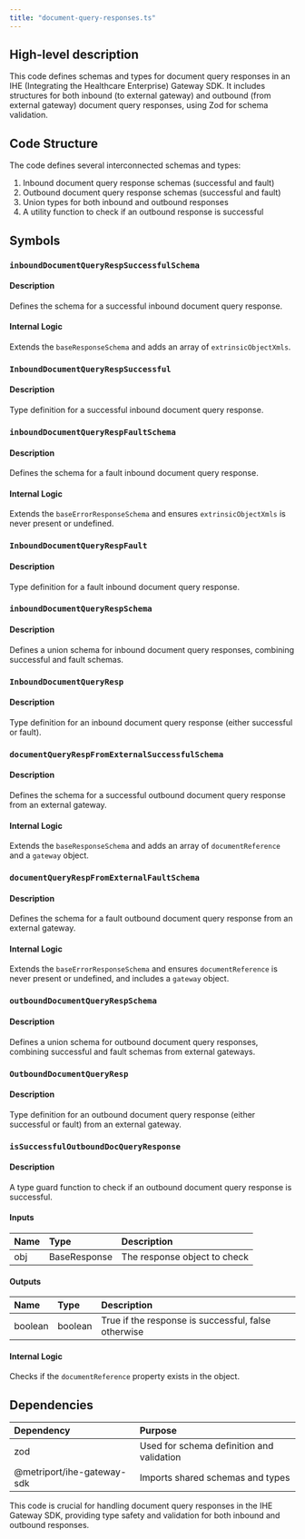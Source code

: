 ```yaml
---
title: "document-query-responses.ts"
---
```


## High-level description
This code defines schemas and types for document query responses in an IHE (Integrating the Healthcare Enterprise) Gateway SDK. It includes structures for both inbound (to external gateway) and outbound (from external gateway) document query responses, using Zod for schema validation.

## Code Structure
The code defines several interconnected schemas and types:
1. Inbound document query response schemas (successful and fault)
2. Outbound document query response schemas (successful and fault)
3. Union types for both inbound and outbound responses
4. A utility function to check if an outbound response is successful

## Symbols

### `inboundDocumentQueryRespSuccessfulSchema`
#### Description
Defines the schema for a successful inbound document query response.

#### Internal Logic
Extends the `baseResponseSchema` and adds an array of `extrinsicObjectXmls`.

### `InboundDocumentQueryRespSuccessful`
#### Description
Type definition for a successful inbound document query response.

### `inboundDocumentQueryRespFaultSchema`
#### Description
Defines the schema for a fault inbound document query response.

#### Internal Logic
Extends the `baseErrorResponseSchema` and ensures `extrinsicObjectXmls` is never present or undefined.

### `InboundDocumentQueryRespFault`
#### Description
Type definition for a fault inbound document query response.

### `inboundDocumentQueryRespSchema`
#### Description
Defines a union schema for inbound document query responses, combining successful and fault schemas.

### `InboundDocumentQueryResp`
#### Description
Type definition for an inbound document query response (either successful or fault).

### `documentQueryRespFromExternalSuccessfulSchema`
#### Description
Defines the schema for a successful outbound document query response from an external gateway.

#### Internal Logic
Extends the `baseResponseSchema` and adds an array of `documentReference` and a `gateway` object.

### `documentQueryRespFromExternalFaultSchema`
#### Description
Defines the schema for a fault outbound document query response from an external gateway.

#### Internal Logic
Extends the `baseErrorResponseSchema` and ensures `documentReference` is never present or undefined, and includes a `gateway` object.

### `outboundDocumentQueryRespSchema`
#### Description
Defines a union schema for outbound document query responses, combining successful and fault schemas from external gateways.

### `OutboundDocumentQueryResp`
#### Description
Type definition for an outbound document query response (either successful or fault) from an external gateway.

### `isSuccessfulOutboundDocQueryResponse`
#### Description
A type guard function to check if an outbound document query response is successful.

#### Inputs
| Name | Type | Description |
|:-----|:-----|:------------|
| obj | BaseResponse | The response object to check |

#### Outputs
| Name | Type | Description |
|:-----|:-----|:------------|
| boolean | boolean | True if the response is successful, false otherwise |

#### Internal Logic
Checks if the `documentReference` property exists in the object.

## Dependencies
| Dependency | Purpose |
|:-----------|:--------|
| zod | Used for schema definition and validation |
| @metriport/ihe-gateway-sdk | Imports shared schemas and types |

This code is crucial for handling document query responses in the IHE Gateway SDK, providing type safety and validation for both inbound and outbound responses.
